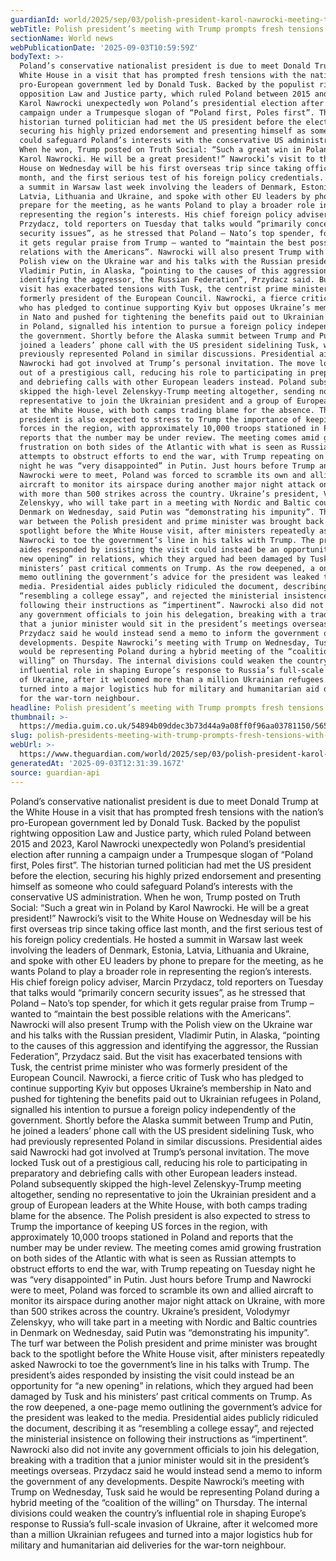 ```yaml
---
guardianId: world/2025/sep/03/polish-president-karol-nawrocki-meeting-trump-tensions-tusk
webTitle: Polish president’s meeting with Trump prompts fresh tensions with Tusk
sectionName: World news
webPublicationDate: '2025-09-03T10:59:59Z'
bodyText: >-
  Poland’s conservative nationalist president is due to meet Donald Trump at the
  White House in a visit that has prompted fresh tensions with the nation’s
  pro-European government led by Donald Tusk. Backed by the populist rightwing
  opposition Law and Justice party, which ruled Poland between 2015 and 2023,
  Karol Nawrocki unexpectedly won Poland’s presidential election after running a
  campaign under a Trumpesque slogan of “Poland first, Poles first”. The
  historian turned politician had met the US president before the election,
  securing his highly prized endorsement and presenting himself as someone who
  could safeguard Poland’s interests with the conservative US administration.
  When he won, Trump posted on Truth Social: “Such a great win in Poland by
  Karol Nawrocki. He will be a great president!” Nawrocki’s visit to the White
  House on Wednesday will be his first overseas trip since taking office last
  month, and the first serious test of his foreign policy credentials. He hosted
  a summit in Warsaw last week involving the leaders of Denmark, Estonia,
  Latvia, Lithuania and Ukraine, and spoke with other EU leaders by phone to
  prepare for the meeting, as he wants Poland to play a broader role in
  representing the region’s interests. His chief foreign policy adviser, Marcin
  Przydacz, told reporters on Tuesday that talks would “primarily concern
  security issues”, as he stressed that Poland – Nato’s top spender, for which
  it gets regular praise from Trump – wanted to “maintain the best possible
  relations with the Americans”. Nawrocki will also present Trump with the
  Polish view on the Ukraine war and his talks with the Russian president,
  Vladimir Putin, in Alaska, “pointing to the causes of this aggression and
  identifying the aggressor, the Russian Federation”, Przydacz said. But the
  visit has exacerbated tensions with Tusk, the centrist prime minister who was
  formerly president of the European Council. Nawrocki, a fierce critic of Tusk
  who has pledged to continue supporting Kyiv but opposes Ukraine’s membership
  in Nato and pushed for tightening the benefits paid out to Ukrainian refugees
  in Poland, signalled his intention to pursue a foreign policy independently of
  the government. Shortly before the Alaska summit between Trump and Putin, he
  joined a leaders’ phone call with the US president sidelining Tusk, who had
  previously represented Poland in similar discussions. Presidential aides said
  Nawrocki had got involved at Trump’s personal invitation. The move locked Tusk
  out of a prestigious call, reducing his role to participating in preparatory
  and debriefing calls with other European leaders instead. Poland subsequently
  skipped the high-level Zelenskyy-Trump meeting altogether, sending no
  representative to join the Ukrainian president and a group of European leaders
  at the White House, with both camps trading blame for the absence. The Polish
  president is also expected to stress to Trump the importance of keeping US
  forces in the region, with approximately 10,000 troops stationed in Poland and
  reports that the number may be under review. The meeting comes amid growing
  frustration on both sides of the Atlantic with what is seen as Russian
  attempts to obstruct efforts to end the war, with Trump repeating on Tuesday
  night he was “very disappointed” in Putin. Just hours before Trump and
  Nawrocki were to meet, Poland was forced to scramble its own and allied
  aircraft to monitor its airspace during another major night attack on Ukraine,
  with more than 500 strikes across the country. Ukraine’s president, Volodymyr
  Zelenskyy, who will take part in a meeting with Nordic and Baltic countries in
  Denmark on Wednesday, said Putin was “demonstrating his impunity”. The turf
  war between the Polish president and prime minister was brought back to the
  spotlight before the White House visit, after ministers repeatedly asked
  Nawrocki to toe the government’s line in his talks with Trump. The president’s
  aides responded by insisting the visit could instead be an opportunity for “a
  new opening” in relations, which they argued had been damaged by Tusk and his
  ministers’ past critical comments on Trump. As the row deepened, a one-page
  memo outlining the government’s advice for the president was leaked to the
  media. Presidential aides publicly ridiculed the document, describing it as
  “resembling a college essay”, and rejected the ministerial insistence on
  following their instructions as “impertinent”. Nawrocki also did not invite
  any government officials to join his delegation, breaking with a tradition
  that a junior minister would sit in the president’s meetings overseas.
  Przydacz said he would instead send a memo to inform the government of any
  developments. Despite Nawrocki’s meeting with Trump on Wednesday, Tusk said he
  would be representing Poland during a hybrid meeting of the “coalition of the
  willing” on Thursday. The internal divisions could weaken the country’s
  influential role in shaping Europe’s response to Russia’s full-scale invasion
  of Ukraine, after it welcomed more than a million Ukrainian refugees and
  turned into a major logistics hub for military and humanitarian aid deliveries
  for the war-torn neighbour.
headline: Polish president’s meeting with Trump prompts fresh tensions with Tusk
thumbnail: >-
  https://media.guim.co.uk/54894b09ddec3b73d44a9a08ff0f96aa03781150/565_0_5590_4472/500.jpg
slug: polish-presidents-meeting-with-trump-prompts-fresh-tensions-with-tusk
webUrl: >-
  https://www.theguardian.com/world/2025/sep/03/polish-president-karol-nawrocki-meeting-trump-tensions-tusk
generatedAt: '2025-09-03T12:31:39.167Z'
source: guardian-api
---
```

Poland’s conservative nationalist president is due to meet Donald Trump at the White House in a visit that has prompted fresh tensions with the nation’s pro-European government led by Donald Tusk. Backed by the populist rightwing opposition Law and Justice party, which ruled Poland between 2015 and 2023, Karol Nawrocki unexpectedly won Poland’s presidential election after running a campaign under a Trumpesque slogan of “Poland first, Poles first”. The historian turned politician had met the US president before the election, securing his highly prized endorsement and presenting himself as someone who could safeguard Poland’s interests with the conservative US administration. When he won, Trump posted on Truth Social: “Such a great win in Poland by Karol Nawrocki. He will be a great president!” Nawrocki’s visit to the White House on Wednesday will be his first overseas trip since taking office last month, and the first serious test of his foreign policy credentials. He hosted a summit in Warsaw last week involving the leaders of Denmark, Estonia, Latvia, Lithuania and Ukraine, and spoke with other EU leaders by phone to prepare for the meeting, as he wants Poland to play a broader role in representing the region’s interests. His chief foreign policy adviser, Marcin Przydacz, told reporters on Tuesday that talks would “primarily concern security issues”, as he stressed that Poland – Nato’s top spender, for which it gets regular praise from Trump – wanted to “maintain the best possible relations with the Americans”. Nawrocki will also present Trump with the Polish view on the Ukraine war and his talks with the Russian president, Vladimir Putin, in Alaska, “pointing to the causes of this aggression and identifying the aggressor, the Russian Federation”, Przydacz said. But the visit has exacerbated tensions with Tusk, the centrist prime minister who was formerly president of the European Council. Nawrocki, a fierce critic of Tusk who has pledged to continue supporting Kyiv but opposes Ukraine’s membership in Nato and pushed for tightening the benefits paid out to Ukrainian refugees in Poland, signalled his intention to pursue a foreign policy independently of the government. Shortly before the Alaska summit between Trump and Putin, he joined a leaders’ phone call with the US president sidelining Tusk, who had previously represented Poland in similar discussions. Presidential aides said Nawrocki had got involved at Trump’s personal invitation. The move locked Tusk out of a prestigious call, reducing his role to participating in preparatory and debriefing calls with other European leaders instead. Poland subsequently skipped the high-level Zelenskyy-Trump meeting altogether, sending no representative to join the Ukrainian president and a group of European leaders at the White House, with both camps trading blame for the absence. The Polish president is also expected to stress to Trump the importance of keeping US forces in the region, with approximately 10,000 troops stationed in Poland and reports that the number may be under review. The meeting comes amid growing frustration on both sides of the Atlantic with what is seen as Russian attempts to obstruct efforts to end the war, with Trump repeating on Tuesday night he was “very disappointed” in Putin. Just hours before Trump and Nawrocki were to meet, Poland was forced to scramble its own and allied aircraft to monitor its airspace during another major night attack on Ukraine, with more than 500 strikes across the country. Ukraine’s president, Volodymyr Zelenskyy, who will take part in a meeting with Nordic and Baltic countries in Denmark on Wednesday, said Putin was “demonstrating his impunity”. The turf war between the Polish president and prime minister was brought back to the spotlight before the White House visit, after ministers repeatedly asked Nawrocki to toe the government’s line in his talks with Trump. The president’s aides responded by insisting the visit could instead be an opportunity for “a new opening” in relations, which they argued had been damaged by Tusk and his ministers’ past critical comments on Trump. As the row deepened, a one-page memo outlining the government’s advice for the president was leaked to the media. Presidential aides publicly ridiculed the document, describing it as “resembling a college essay”, and rejected the ministerial insistence on following their instructions as “impertinent”. Nawrocki also did not invite any government officials to join his delegation, breaking with a tradition that a junior minister would sit in the president’s meetings overseas. Przydacz said he would instead send a memo to inform the government of any developments. Despite Nawrocki’s meeting with Trump on Wednesday, Tusk said he would be representing Poland during a hybrid meeting of the “coalition of the willing” on Thursday. The internal divisions could weaken the country’s influential role in shaping Europe’s response to Russia’s full-scale invasion of Ukraine, after it welcomed more than a million Ukrainian refugees and turned into a major logistics hub for military and humanitarian aid deliveries for the war-torn neighbour.
